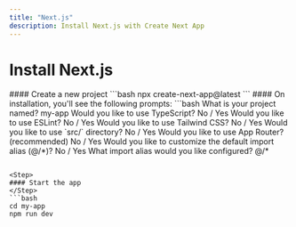 ```yaml
---
title: "Next.js"
description: Install Next.js with Create Next App
---
```



# Install Next.js

<Steps>
<Step>
#### Create a new project
</Step>
```bash
npx create-next-app@latest
```

<Step>
#### On installation, you'll see the following prompts:
</Step>
```bash
What is your project named? my-app
Would you like to use TypeScript? No / Yes
Would you like to use ESLint? No / Yes
Would you like to use Tailwind CSS? No / Yes
Would you like to use `src/` directory? No / Yes
Would you like to use App Router? (recommended) No / Yes
Would you like to customize the default import alias (@/*)? No / Yes
What import alias would you like configured? @/*

```

<Step>
#### Start the app
</Step>
```bash
cd my-app
npm run dev

```

</Steps>